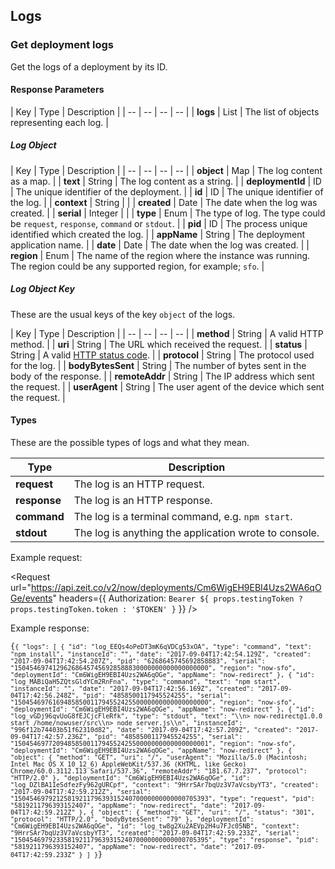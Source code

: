 
## Logs

### Get deployment logs

<Endpoint method="GET" url="/v2/now/deployments/:id/events" />

Get the logs of a deployment by its ID.

#### Response Parameters

<!-- prettier-ignore -->
| Key | <HelpLink href="#api-basics/types" hasIcon>Type</HelpLink> | Description |
| -- | -- | -- | -- |
| **logs** | <HelpLink href="#api-basics/types">List</HelpLink> | The list of objects representing each log. |

##### Log Object

<!-- prettier-ignore -->
| Key | <HelpLink href="#api-basics/types" hasIcon>Type</HelpLink> | Description |
| -- | -- | -- | -- |
| **object** | <HelpLink href="#api-basics/types">Map</HelpLink> | The log content as a map. |
| **text** | <HelpLink href="#api-basics/types">String</HelpLink> | The log content as a string. |
| **deploymentId** | <HelpLink href="#api-basics/types">ID</HelpLink> | The unique identifier of the deployment. |
| **id** | <HelpLink href="#api-basics/types">ID</HelpLink> | The unique identifier of the log. |
| **context** | <HelpLink href="#api-basics/types">String</HelpLink> | |
| **created** | <HelpLink href="#api-basics/types">Date</HelpLink> | The date when the log was created. |
| **serial** | <HelpLink href="#api-basics/types">Integer</HelpLink> | |
| **type** | <HelpLink href="#api-basics/types">Enum</HelpLink> | The type of log. The type could be `request`, `response`, `command` or `stdout`. |
| **pid** | <HelpLink href="#api-basics/types">ID</HelpLink> | The process unique identified which created the log. |
| **appName** | <HelpLink href="#api-basics/types">String</HelpLink> | The deployment application name. |
| **date** | <HelpLink href="#api-basics/types">Date</HelpLink> | The date when the log was created. |
| **region** | <HelpLink href="#api-basics/types">Enum</HelpLink> | The name of the region where the instance was running. The region could be any supported region, for example; `sfo`. |

##### Log Object Key

These are the usual keys of the key `object` of the logs.

<!-- prettier-ignore -->
| Key | <HelpLink href="#api-basics/types" hasIcon>Type</HelpLink> | Description |
| -- | -- | -- | -- |
| **method** | <HelpLink href="#api-basics/types">String</HelpLink> | A valid HTTP method. |
| **uri** | <HelpLink href="#api-basics/types">String</HelpLink> | The URL which received the request. |
| **status** | <HelpLink href="#api-basics/types">String</HelpLink> | A valid [HTTP status code](https://en.wikipedia.org/wiki/List_of_HTTP_status_codes). |
| **protocol** | <HelpLink href="#api-basics/types">String</HelpLink> | The protocol used for the log. |
| **bodyBytesSent** | <HelpLink href="#api-basics/types">String</HelpLink> | The number of bytes sent in the body of the response. |
| **remoteAddr** | <HelpLink href="#api-basics/types">String</HelpLink> | The IP address which sent the request. |
| **userAgent** | <HelpLink href="#api-basics/types">String</HelpLink> | The user agent of the device which sent the request. |

#### Types

These are the possible types of logs and what they mean.

| Type         | Description                                           |
| ------------ | ----------------------------------------------------- |
| **request**  | The log is an HTTP request.                           |
| **response** | The log is an HTTP response.                          |
| **command**  | The log is a terminal command, e.g. `npm start`.      |
| **stdout**   | The log is anything the application wrote to console. |

<Example>
  <span>Example request:</span>

<Request
  url="https://api.zeit.co/v2/now/deployments/Cm6WigEH9EBI4Uzs2WA6qOGe/events"
  headers={{
    Authorization: `Bearer ${
      props.testingToken ? props.testingToken.token : '$TOKEN'
    }`
  }}
/>

Example response:

<Code syntax="json">{`{
  "logs": [
    {
      "id": "log_EEQs4oPeDT3mK6qVDCg53xOA",
      "type": "command",
      "text": "npm install",
      "instanceId": "",
      "date": "2017-09-04T17:42:54.129Z",
      "created": "2017-09-04T17:42:54.207Z",
      "pid": "6268645745692858883",
      "serial": "150454697412962686457456928588830000000000000000000",
      "region": "now-sfo",
      "deploymentId": "Cm6WigEH9EBI4Uzs2WA6qOGe",
      "appName": "now-redirect"
    },
    {
      "id": "log_MABiQaH5ZQtsGldYCm2RnFna",
      "type": "command",
      "text": "npm start",
      "instanceId": "",
      "date": "2017-09-04T17:42:56.169Z",
      "created": "2017-09-04T17:42:56.248Z",
      "pid": "4858500117945524255",
      "serial": "150454697616948585001179455242550000000000000000000",
      "region": "now-sfo",
      "deploymentId": "Cm6WigEH9EBI4Uzs2WA6qOGe",
      "appName": "now-redirect"
    },
    {
      "id": "log_vGDj96qvUoG8fEJCjcFleRfk",
      "type": "stdout",
      "text": "\\n> now-redirect@1.0.0 start /home/nowuser/src\\n> node server.js\\n",
      "instanceId": "996f12b74403b51f62310d82",
      "date": "2017-09-04T17:42:57.209Z",
      "created": "2017-09-04T17:42:57.236Z",
      "pid": "4858500117945524255",
      "serial": "150454697720948585001179455242550000000000000000001",
      "region": "now-sfo",
      "deploymentId": "Cm6WigEH9EBI4Uzs2WA6qOGe",
      "appName": "now-redirect"
    },
    {
      "object": {
        "method": "GET",
        "uri": "/",
        "userAgent": "Mozilla/5.0 (Macintosh; Intel Mac OS X 10_12_6) AppleWebKit/537.36 (KHTML, like Gecko) Chrome/60.0.3112.113 Safari/537.36",
        "remoteAddr": "181.67.7.237",
        "protocol": "HTTP/2.0"
      },
      "deploymentId": "Cm6WigEH9EBI4Uzs2WA6qOGe",
      "id": "log_DZlBA1IeSdfezFy962gURCpf",
      "context": "9HrrSAr7bqUz3V7aVcsbyYT3",
      "created": "2017-09-04T17:42:59.212Z",
      "serial": "150454697921258192117963931524070000000000000705393",
      "type": "request",
      "pid": "5819211796393152407",
      "appName": "now-redirect",
      "date": "2017-09-04T17:42:59.212Z"
    },
    {
      "object": {
        "method": "GET",
        "uri": "/",
        "status": "301",
        "protocol": "HTTP/2.0",
        "bodyBytesSent": "79"
      },
      "deploymentId": "Cm6WigEH9EBI4Uzs2WA6qOGe",
      "id": "log_tw8g2Xu2AEVp2H4u7FJc05NB",
      "context": "9HrrSAr7bqUz3V7aVcsbyYT3",
      "created": "2017-09-04T17:42:59.233Z",
      "serial": "150454697923358192117963931524070000000000000705395",
      "type": "response",
      "pid": "5819211796393152407",
      "appName": "now-redirect",
      "date": "2017-09-04T17:42:59.233Z"
    }
  ]
}`}</Code>
</Example>
